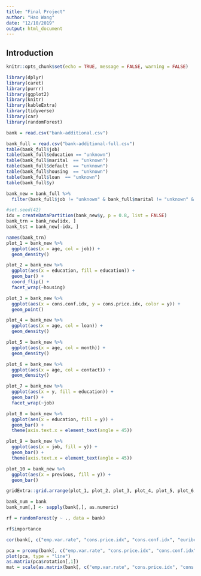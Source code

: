 ```yaml
---
title: "Final Project"
author: "Hao Wang"
date: "12/10/2019"
output: html_document
---
```


## Introduction

```r
knitr::opts_chunk$set(echo = TRUE, message = FALSE, warning = FALSE)
```

```r
library(dplyr)
library(caret)
library(purrr)
library(ggplot2)
library(knitr)
library(kableExtra)
library(tidyverse)
library(car)
library(randomForest)
```

```r
bank = read.csv("bank-additional.csv")
```

```r
bank_full = read.csv("bank-additional-full.csv")
table(bank_full$job)
table(bank_full$education == "unknown")
table(bank_full$marital  == "unknown")
table(bank_full$default  == "unknown")
table(bank_full$housing  == "unknown")
table(bank_full$loan  == "unknown")
table(bank_full$y)
```

```r
bank_new = bank_full %>% 
  filter(bank_full$job != "unknown" & bank_full$marital != "unknown" & bank_full$education != "unknown" & bank_full$loan != "unknown" & bank_full$housing != "unknown")
```

```r
#set.seed(42)
idx = createDataPartition(bank_new$y, p = 0.8, list = FALSE)
bank_trn = bank_new[idx, ]
bank_tst = bank_new[-idx, ]
```

```r
names(bank_trn)
plot_1 = bank_new %>%
  ggplot(aes(x = age, col = job)) + 
  geom_density()

plot_2 = bank_new %>%
  ggplot(aes(x = education, fill = education)) + 
  geom_bar() + 
  coord_flip() +
  facet_wrap(~housing)

plot_3 = bank_new %>%
  ggplot(aes(x = cons.conf.idx, y = cons.price.idx, color = y)) + 
  geom_point()

plot_4 = bank_new %>%
  ggplot(aes(x = age, col = loan)) + 
  geom_density()

plot_5 = bank_new %>%
  ggplot(aes(x = age, col = month)) + 
  geom_density()

plot_6 = bank_new %>%
  ggplot(aes(x = age, col = contact)) + 
  geom_density()

plot_7 = bank_new %>%
  ggplot(aes(x = y, fill = education)) + 
  geom_bar() + 
  facet_wrap(~job)

plot_8 = bank_new %>%
  ggplot(aes(x = education, fill = y)) + 
  geom_bar() +
  theme(axis.text.x = element_text(angle = 45))

plot_9 = bank_new %>%
  ggplot(aes(x = job, fill = y)) + 
  geom_bar() +
  theme(axis.text.x = element_text(angle = 45))

plot_10 = bank_new %>%
  ggplot(aes(x = previous, fill = y)) + 
  geom_bar()
```

```r
gridExtra::grid.arrange(plot_1, plot_2, plot_3, plot_4, plot_5, plot_6, plot_7, plot_8, plot_9, plot_10)
```


```r
bank_num = bank
bank_num[,] <- sapply(bank[,], as.numeric)
```

```r
rf = randomForest(y ~ ., data = bank)
```

```r
rf$importance
```

```r
cor(bank[, c("emp.var.rate", "cons.price.idx", "cons.conf.idx", "euribor3m", "nr.employed")])
```

```r
pca = prcomp(bank[, c("emp.var.rate", "cons.price.idx", "cons.conf.idx", "euribor3m")], center = TRUE, scale = TRUE)
plot(pca, type = "line")
as.matrix(pca$rotation[,1])
mat = scale(as.matrix(bank[, c("emp.var.rate", "cons.price.idx", "cons.conf.idx", "euribor3m", "nr.employed")]))

```



